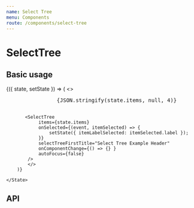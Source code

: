```yaml
---
name: Select Tree
menu: Components
route: /components/select-tree
---
```




# SelectTree


## Basic usage

<Playground>
    <State initial={{
        items: selectTreeItems,
    }}>
        {({ state, setState }) => (
            <>
            <pre style={{ maxHeight: '135px', overflowX: 'auto' }}>
                {JSON.stringify(state.items, null, 4)}
            </pre>

           <SelectTree
                items={state.items}
                onSelected={(event, itemSelected) => {
                    setState({ itemLabelSelected: itemSelected.label });
                }}
                selectTreeFirstTitle="Select Tree Example Header"
                onComponentChange={() => {} }
                autoFocus={false}
            />
            </>
        )}

    </State>
</Playground>

## API

<Props of={SelectTree} />